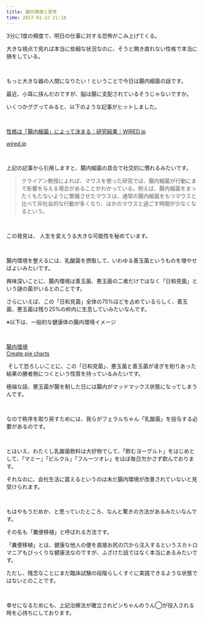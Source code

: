 ```yaml
---
title: 腸内環境と思考
time: 2017-01-22 21:18
---
```


3分に1度の頻度で、明日の仕事に対する恐怖がこみ上げてくる。

大きな視点で見れば本当に些細な状況なのに、そうと開き直れない性格で本当に損をしている。

&nbsp;

もっと大きな器の人間になりたい！ということで今日は腸内細菌の話です。

最近、小耳に挟んだのですが、脳は腸に支配されているそうじゃないですか。

いくつかググってみると、以下のような記事がヒットしました。

&nbsp;

[性格は「腸内細菌」によって決まる：研究結果｜WIRED.jp](http://wired.jp/2015/05/01/bacteria-and-mental/)

<cite class="hatena-citation"><a href="http://wired.jp/2015/05/01/bacteria-and-mental/">wired.jp</a></cite>

&nbsp;

上記の記事から引用しますと、腸内細菌の具合で社交的に慣れるみたいです。

> クライアン教授によれば、マウスを使った研究では、腸内細菌が行動にまで影響を与える場合があることがわかっている。例えば、腸内細菌をまったくもたないように繁殖させたマウスは、通常の腸内細菌をもつマウスと比べて非社会的な行動が多くなり、ほかのマウスと過ごす時間が少なくなるという。

&nbsp;

この発見は、 人生を変えうる大きな可能性を秘めています。

&nbsp;

腸内環境を整えるには、乳酸菌を摂取して、いわゆる善玉菌というものを増やせばよいみたいです。

興味深いことに、腸内環境は善玉菌、悪玉菌の二者だけではなく「日和見菌」という謎の菌がいるとのことです。&nbsp;

さらにいえば、この「日和見菌」全体の75%ほどを占めているらしく、善玉菌、悪玉菌は残り25%の枠内に生息していみたいなんです。&nbsp;

※以下は、一般的な健康体の腸内環境イメージ

&nbsp;
<script>// <![CDATA[
!function(e,t,n,s){var i="InfogramEmbeds",o=e.getElementsByTagName(t),d=o[0],a=/^http:/.test(e.location)?"http:":"https:";if(/^\/{2}/.test(s)&&(s=a+s),window[i]&&window[i].initialized)window[i].process&&window[i].process();else if(!e.getElementById(n)){var r=e.createElement(t);r.async=1,r.id=n,r.src=s,d.parentNode.insertBefore(r,d)}}(document,"script","infogram-async","//e.infogr.am/js/dist/embed-loader-min.js");
// ]]></script>
[腸内環境](https://infogr.am/ee0167e2-fe84-4a92-85e0-05ea4f599862)  
[Create pie charts](http://charts.infogr.am/pie-chart?utm_source=embed_bottom&utm_medium=seo&utm_campaign=pie_chart)

&nbsp;そして恐ろしいことに、この「日和見菌」、悪玉菌と善玉菌が凌ぎを削りあった結果の勝者側につくという性質を持っているみたいです。

極端な話、悪玉菌が腸を制した日には腸内がマッドマックス状態になってしまうんです。

&nbsp;

なので秩序を取り戻すためには、我らがフェラルちゃん「乳酸菌」を投与する必要があるのです。

&nbsp;

とはいえ、わたくし乳酸菌飲料は大好物でして、「飲むヨーグルト」をはじめとして、「マミー」「ピルクル」「フルーツオレ」をほぼ毎日欠かさず飲んでおります。

それなのに、会社生活に震えるというのは未だ腸内環境が改善されていないと見受けられます。

&nbsp;

もはやもうだめか、と思っていたところ、なんと驚きの方法があるみたいなんです。

その名も「糞便移植」と呼ばれる方法です。

「糞便移植」とは、健康な他人の便を直接お尻の穴から注入するというスカトロマニアもびっくりな健康法なのですが、ふざけた話ではなく本当にあるみたいです。

ただし、残念なことにまだ臨床試験の段階らしくすぐに実践できるような状態ではないとのことです。

&nbsp;

幸せになるためにも、上記治療法が確立されピンちゃんのうん◯が投入される時を心待ちにしております。

&nbsp;

&nbsp;

&nbsp;
